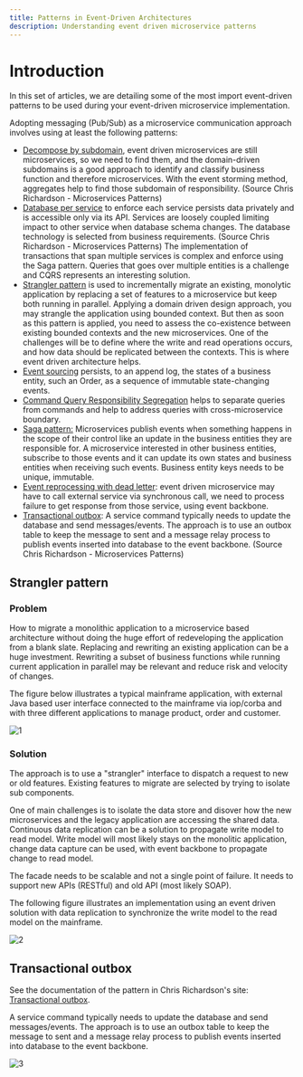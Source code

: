 ```yaml
---
title: Patterns in Event-Driven Architectures
description: Understanding event driven microservice patterns
---
```


# Introduction

In this set of articles, we are detailing some of the most import event-driven patterns to be used during your event-driven microservice implementation.

Adopting messaging (Pub/Sub) as a microservice communication approach involves using at least the following patterns:

* [Decompose by subdomain](https://microservices.io/patterns/decomposition/decompose-by-subdomain.html), event driven
microservices are still microservices, so we need to find them, and the domain-driven subdomains is a good approach to identify and classify business
function and therefore microservices. With the event storming method, aggregates help to find those subdomain of responsibility. (Source Chris Richardson - Microservices Patterns)
* [Database per service](https://microservices.io/patterns/data/database-per-service.html) to enforce each service persists data privately and is accessible only via its API.
Services are loosely coupled limiting impact to other service when database schema changes. The database technology is selected from business requirements. (Source Chris Richardson - Microservices Patterns)
The implementation of transactions that span multiple services is complex and enforce using the Saga pattern. Queries that goes over multiple entities is a challenge and CQRS represents an interesting solution.
* [Strangler pattern](#strangler-pattern) is used to incrementally migrate an existing, monolytic application by replacing a set of features to a microservice but keep both running in parallel.
Applying a domain driven design approach, you may strangle the application using bounded context. But then as soon as this pattern is applied, you need to assess the co-existence between
existing bounded contexts and the new microservices. One of the challenges will be to define where the write and read operations occurs, and how data should be replicated between the contexts.
This is where event driven architecture helps.
* [Event sourcing](./event-sourcing/) persists, to an append log, the states of a business entity, such an Order, as a sequence of immutable state-changing events.
* [Command Query Responsibility Segregation](./cqrs/) helps to separate queries from commands and help to address queries with cross-microservice boundary.
* [Saga pattern:](./saga/) Microservices publish events when something happens in the scope of their control like an update in the business entities they are responsible for. A microservice interested in other business entities, subscribe to those events and it can update its own states and business entities when receiving such events. Business entity keys needs to be unique, immutable.
* [Event reprocessing with dead letter](./dlq/): event driven microservice may have to call external service via synchronous call, we need to process failure to get response from those service, using event backbone.
* [Transactional outbox](#transactional-outbox): A service command typically needs to update the database and send messages/events. 
The approach is to use an outbox table to keep the message to sent and a message relay process to publish events inserted into database to the event backbone. (Source Chris Richardson - Microservices Patterns)


## Strangler pattern

### Problem

How to migrate a monolithic application to a microservice based architecture without doing the huge effort of redeveloping the application from a blank slate. Replacing and rewriting an existing application can be a huge investment. Rewriting a subset of business functions while running current application in parallel may be relevant and reduce risk and velocity of changes.

The figure below illustrates a typical mainframe application, with external Java based user interface connected to the mainframe via iop/corba and with three different applications to manage product, order and customer.

![1](./images/strangler.png)

### Solution

The approach is to use a "strangler" interface to dispatch a request to new or old features. Existing features to migrate are selected by trying to isolate sub components.

One of main challenges is to isolate the data store and disover how the new microservices and the legacy application are accessing the shared data. Continuous data replication can be a solution to propagate write model to read model. Write model will most likely stays on the monolitic application, change data capture can be used, with event backbone to propagate change to read model.

The facade needs to be scalable and not a single point of failure. It needs to support new APIs (RESTful) and old API (most likely SOAP).

The following figure illustrates an implementation using an event driven solution with data replication to synchronize the write model to the read model on the mainframe.

![2](./images/strangler-2.png)

## Transactional outbox

See the documentation of the pattern in Chris Richardson's site: [Transactional outbox](https://microservices.io/patterns/data/transactional-outbox.html).

A service command typically needs to update the database and send messages/events. The approach is to use an outbox table to keep the message to sent and a message relay process to publish events inserted into database to the event backbone.

![3](./images/outbox.png)
